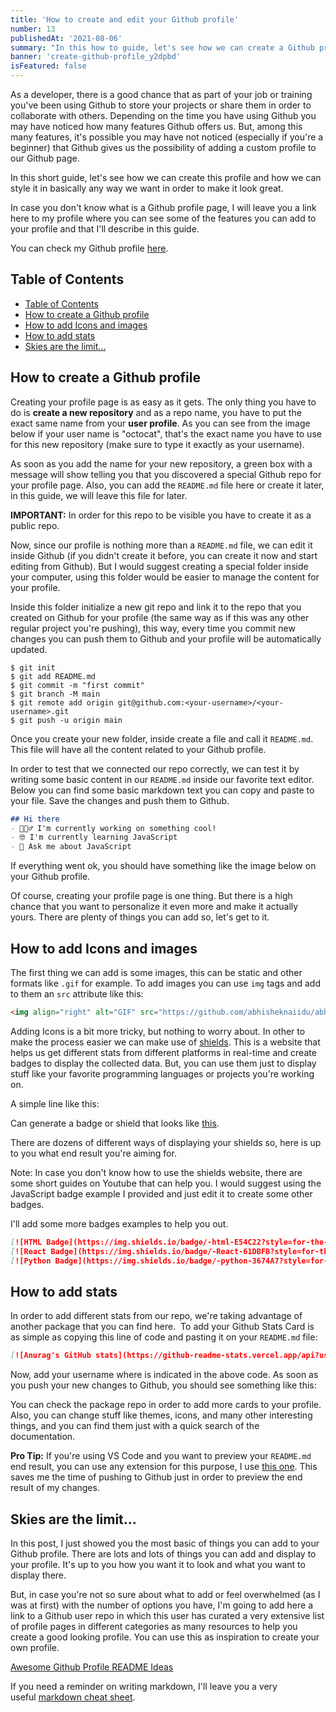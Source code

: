 ```yaml
---
title: 'How to create and edit your Github profile'
number: 13
publishedAt: '2021-08-06'
summary: "In this how to guide, let's see how we can create a Github profile page and styling it to display stats, images, and much more to make it look the way we like it"
banner: 'create-github-profile_y2dpbd'
isFeatured: false
---
```


As a developer, there is a good chance that as part of your job or training you've been using Github to store your projects or share them in order to collaborate with others. Depending on the time you have using Github you may have noticed how many features Github offers us. But, among this many features, it's possible you may have not noticed (especially if you're a beginner) that Github gives us the possibility of adding a custom profile to our Github page.

<CloudinaryImage 
  mdx 
  publicId='sergiobarria/posts/github-profile/profile-with-readme_ntfga3' 
  alt='creating new profile with readme' 
  width={2500} 
  height={988} 
/>

In this short guide, let's see how we can create this profile and how we can style it in basically any way we want in order to make it look great.

In case you don't know what is a Github profile page, I will leave you a link here to my profile where you can see some of the features you can add to your profile and that I'll describe in this guide.

You can check my Github profile [here](https://github.com/sergiobarria).

## Table of Contents
- [Table of Contents](#table-of-contents)
- [How to create a Github profile](#how-to-create-a-github-profile)
- [How to add Icons and images](#how-to-add-icons-and-images)
- [How to add stats](#how-to-add-stats)
- [Skies are the limit...](#skies-are-the-limit)

## How to create a Github profile

Creating your profile page is as easy as it gets. The only thing you have to do is **create a new repository** and as a repo name, you have to put the exact same name from your **user profile**. As you can see from the image below if your user name is "octocat", that's the exact name you have to use for this new repository (make sure to type it exactly as your username).

<CloudinaryImage 
  mdx 
  publicId='sergiobarria/posts/github-profile/repo-username-match_vpezej' 
  alt='repo user name' 
  width={1494} 
  height={436} 
/>

As soon as you add the name for your new repository, a green box with a message will show telling you that you discovered a special Github repo for your profile page. Also, you can add the `README.md` file here or create it later, in this guide, we will leave this file for later.

**IMPORTANT:** In order for this repo to be visible you have to create it as a public repo.

Now, since our profile is nothing more than a `README.md` file, we can edit it inside Github (if you didn't create it before, you can create it now and start editing from Github). But I would suggest creating a special folder inside your computer, using this folder would be easier to manage the content for your profile. 

Inside this folder initialize a new git repo and link it to the repo that you created on Github for your profile (the same way as if this was any other regular project you're pushing), this way, every time you commit new changes you can push them to Github and your profile will be automatically updated.

```bash:terminal
$ git init
$ git add README.md
$ git commit -m "first commit"
$ git branch -M main
$ git remote add origin git@github.com:<your-username>/<your-username>.git
$ git push -u origin main
```

Once you create your new folder, inside create a file and call it `README.md`. This file will have all the content related to your Github profile.

In order to test that we connected our repo correctly, we can test it by writing some basic content in our `README.md` inside our favorite text editor. Below you can find some basic markdown text you can copy and paste to your file. Save the changes and push them to Github.

```md:README.md
## Hi there
- 👷🏼‍♂️ I'm currently working on something cool!
- 🤓 I'm currently learning JavaScript
- 💬 Ask me about JavaScript
```

If everything went ok, you should have something like the image below on your Github profile.

<CloudinaryImage 
  mdx 
  publicId='sergiobarria/posts/github-profile/profile-with-readme_ntfga3' 
  alt='stats card' 
  width={2500} 
  height={988} 
/>

Of course, creating your profile page is one thing. But there is a high chance that you want to personalize it even more and make it actually yours. There are plenty of things you can add so, let's get to it.

## How to add Icons and images

The first thing we can add is some images, this can be static and other formats like `.gif` for example.
To add images you can use `img` tags and add to them an `src` attribute like this:

```md:README.md
<img align="right" alt="GIF" src="https://github.com/abhisheknaiidu/abhisheknaiidu/blob/master/code.gif?raw=true" width="500" height="320" />
```

Adding Icons is a bit more tricky, but nothing to worry about. In other to make the process easier we can make use of [shields](https://shields.io/). This is a website that helps us get different stats from different platforms in real-time and create badges to display the collected data. But, you can use them just to display stuff like your favorite programming languages or projects you're working on.

A simple line like this:

Can generate a badge or shield that looks like [this](https://img.shields.io/badge/-Javascript-F0DB4F?style=for-the-badge&labelColor=black&logo=javascript&logoColor=F0DB4F).

There are dozens of different ways of displaying your shields so, here is up to you what end result you're aiming for.

Note: In case you don't know how to use the shields website, there are some short guides on Youtube that can help you. I would suggest using the JavaScript badge example I provided and just edit it to create some other badges.

I'll add some more badges examples to help you out.

```md:README.md
[![HTML Badge](https://img.shields.io/badge/-html-E54C22?style=for-the-badge&labelColor=black&logo=html5&logoColor=E54C22)](#)
[![React Badge](https://img.shields.io/badge/-React-61DBFB?style=for-the-badge&labelColor=black&logo=react&logoColor=61DBFB)](#)
[![Python Badge](https://img.shields.io/badge/-python-3674A7?style=for-the-badge&labelColor=black&logo=python&logoColor=3674A7)](#)
```

## How to add stats

In order to add different stats from our repo, we're taking advantage of another package that you can find here. 
To add your Github Stats Card is as simple as copying this line of code and pasting it on your `README.md` file:

```markdown
[![Anurag's GitHub stats](https://github-readme-stats.vercel.app/api?username=<YOUR-USERNAME>)](https://github.com/anuraghazra/github-readme-stats)
```

Now, add your username where is indicated in the above code. As soon as you push your new changes to Github, you should see something like this:

<CloudinaryImage 
  mdx 
  publicId='sergiobarria/posts/github-profile/stats-card_bkrv59' 
  alt='stats card' 
  width={281} 
  height={116} 
/>

You can check the package repo in order to add more cards to your profile. Also, you can change stuff like themes, icons, and many other interesting things, and you can find them just with a quick search of the documentation.

**Pro Tip:** If you're using VS Code and you want to preview your `README.md` end result, you can use any extension for this purpose, I use [this one](https://marketplace.visualstudio.com/items?itemName=yzhang.markdown-all-in-one). This saves me the time of pushing to Github just in order to preview the end result of my changes.


## Skies are the limit...

In this post, I just showed you the most basic of things you can add to your Github profile. There are lots and lots of things you can add and display to your profile. It's up to you how you want it to look and what you want to display there.

But, in case you're not so sure about what to add or feel overwhelmed (as I was at first) with the number of options you have, I'm going to add here a link to a Github user repo in which this user has curated a very extensive list of profile pages in different categories as many resources to help you create a good looking profile. You can use this as inspiration to create your own profile.

[Awesome Github Profile README Ideas](https://github.com/abhisheknaiidu/awesome-github-profile-readme)

If you need a reminder on writing markdown, I'll leave you a very useful [markdown cheat sheet](https://www.markdownguide.org/cheat-sheet/).
